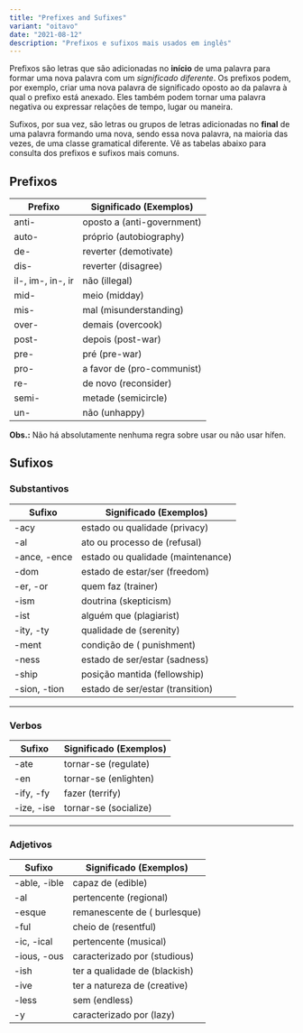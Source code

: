 ```yaml
---
title: "Prefixes and Sufixes"
variant: "oitavo"
date: "2021-08-12"
description: "Prefixos e sufixos mais usados em inglês"
---
```


Prefixos são letras que são adicionadas no **início** de uma palavra para formar uma nova palavra com um _significado diferente_. Os prefixos podem, por exemplo, criar uma nova palavra de significado oposto ao da palavra à qual o prefixo está anexado. Eles também podem tornar uma palavra negativa ou expressar relações de tempo, lugar ou maneira.

Sufixos, por sua vez, são letras ou grupos de letras adicionadas no **final** de uma palavra formando uma nova, sendo essa nova palavra, na maioria das vezes, de uma classe gramatical diferente. Vê as tabelas abaixo para consulta dos prefixos e sufixos mais comuns.

## Prefixos

| Prefixo           | Significado (Exemplos)     |
| ----------------- | -------------------------- |
| anti-             | oposto a (anti-government) |
| auto-             | próprio (autobiography)    |
| de-               | reverter (demotivate)      |
| dis-              | reverter (disagree)        |
| il-, im-, in-, ir | não (illegal)              |
| mid-              | meio (midday)              |
| mis-              | mal (misunderstanding)     |
| over-             | demais (overcook)          |
| post-             | depois (post-war)          |
| pre-              | pré (pre-war)              |
| pro-              | a favor de (pro-communist) |
| re-               | de novo (reconsider)       |
| semi-             | metade (semicircle)        |
| un-               | não (unhappy)              |

**Obs.:** Não há absolutamente nenhuma regra sobre usar ou não usar hífen.

## Sufixos

### Substantivos

| Sufixo       | Significado (Exemplos)            |
| ------------ | --------------------------------- |
| -acy         | estado ou qualidade (privacy)     |
| -al          | ato ou processo de (refusal)      |
| -ance, -ence | estado ou qualidade (maintenance) |
| -dom         | estado de estar/ser (freedom)     |
| -er, -or     | quem faz (trainer)                |
| -ism         | doutrina (skepticism)             |
| -ist         | alguém que (plagiarist)           |
| -ity, -ty    | qualidade de (serenity)           |
| -ment        | condição de ( punishment)         |
| -ness        | estado de ser/estar (sadness)     |
| -ship        | posição mantida (fellowship)      |
| -sion, -tion | estado de ser/estar (transition)  |

<hr />

### Verbos

| Sufixo     | Significado (Exemplos) |
| ---------- | ---------------------- |
| -ate       | tornar-se (regulate)   |
| -en        | tornar-se (enlighten)  |
| -ify, -fy  | fazer (terrify)        |
| -ize, -ise | tornar-se (socialize)  |

<hr />

### Adjetivos

| Sufixo       | Significado (Exemplos)        |
| ------------ | ----------------------------- |
| -able, -ible | capaz de (edible)             |
| -al          | pertencente (regional)        |
| -esque       | remanescente de ( burlesque)  |
| -ful         | cheio de (resentful)          |
| -ic, -ical   | pertencente (musical)         |
| -ious, -ous  | caracterizado por (studious)  |
| -ish         | ter a qualidade de (blackish) |
| -ive         | ter a natureza de (creative)  |
| -less        | sem (endless)                 |
| -y           | caracterizado por (lazy)      |
